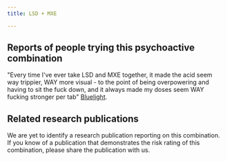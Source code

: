 ---
title: LSD + MXE

---

## Reports of people trying this psychoactive combination

"Every time I've ever take LSD and MXE together, it made the acid seem way trippier, WAY more visual - to the point of being overpowering and having to sit the fuck down, and it always made my doses seem WAY fucking stronger per tab" [Bluelight](https://bluelight.org/xf/threads/mxe-lsd-cross-tolerance.687082/).


## Related research publications

We are yet to identify a research publication reporting on this combination. If you know of a publication that demonstrates the risk rating of this combination, please share the publication with us.



